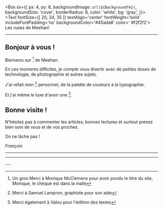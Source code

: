 
<Box
  sx={{
    px: 4,
    py: 6,
    backgroundImage: `url(${Backgroundfm})`,
    backgroundSize: 'cover',
    borderRadius: 8,
    color: 'white',
    bg: 'gray',
  }}>
  <Heading>
      <Text
      fontSize={[ 20, 24, 35 ]}
      textAlign='center'
      fontWeight='bold'
      includeFontPadding='no'
      backgroundColor='#45ada8'
      color=' #f2f2f2'>
      Les ruses de Meehan!
      </Text>
  </Heading>
</Box>


---

## Bonjour à vous !

Bienvenu sur [^Les_ruses] de Meehan.

En ces moments difficiles, je compte vous divertir avec de petites doses de technologie, de photographie et autres sujets.

J'ai refait mon [^branding] personnel, de la palette de couleurs à la typographie.

Et j'ai même le luxe d'avoir une [^éditrice].

## Bonne visite !

N'hésitez pas à commenter les articles, bonnes lectures et surtout prenez bien soin de vous et de vos proches.

On ne lâche pas !

*François*

[^Les_ruses]: Un gros Merci à Monique McClemens pour avoir pondu le titre du site, Monique, le chèque est dans la malle
[^GatsbyJS]: Site de [Gatsby JS](https://www.gatsbyjs.org/)
[^branding]: Merci à Samuel Lampron, graphiste pour son aide 
[^éditrice]: Merci également à Valou pour l'édition des textes

---
<FeedSearch />
<Tags />
<hr />
---
<FeedItems />
